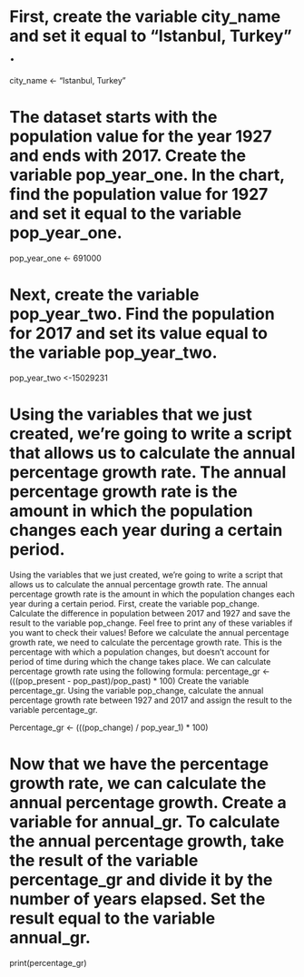 # First, create the variable city_name and set it equal to "Istanbul, Turkey" .
city_name <- "Istanbul, Turkey"

# The dataset starts with the population value for the year 1927 and ends with 2017. Create the variable pop_year_one. In the chart, find the population value for 1927 and set it equal to the variable pop_year_one.
pop_year_one <- 691000

# Next, create the variable pop_year_two. Find the population for 2017 and set its value equal to the variable pop_year_two.
pop_year_two <-15029231

# Using the variables that we just created, we’re going to write a script that allows us to calculate the annual percentage growth rate. The annual percentage growth rate is the amount in which the population changes each year during a certain period. 
Using the variables that we just created, we’re going to write a script that allows us to calculate the annual percentage growth rate. The annual percentage growth rate is the amount in which the population changes each year during a certain period. First, create the variable pop_change. Calculate the difference in population between 2017 and 1927 and save the result to the variable pop_change. Feel free to print any of these variables if you want to check their values! Before we calculate the annual percentage growth rate, we need to calculate the percentage growth rate. This is the percentage with which a population changes, but doesn’t account for period of time during which the change takes place. We can calculate percentage growth rate using the following formula: percentage_gr <- (((pop_present - pop_past)/pop_past) * 100) Create the variable percentage_gr. Using the variable pop_change, calculate the annual percentage growth rate between 1927 and 2017 and assign the result to the variable percentage_gr.

Percentage_gr <- (((pop_change) / pop_year_1) * 100)

# Now that we have the percentage growth rate, we can calculate the annual percentage growth. Create a variable for annual_gr. To calculate the annual percentage growth, take the result of the variable percentage_gr and divide it by the number of years elapsed. Set the result equal to the variable annual_gr.

print(percentage_gr)

























